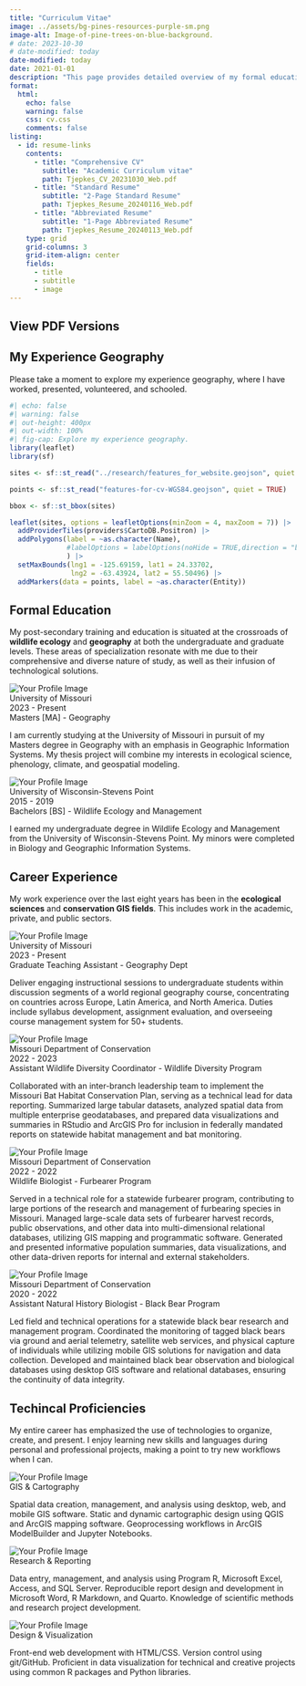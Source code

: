 ```yaml
---
title: "Curriculum Vitae"
image: ../assets/bg-pines-resources-purple-sm.png
image-alt: Image-of-pine-trees-on-blue-background.
# date: 2023-10-30
# date-modified: today
date-modified: today
date: 2021-01-01
description: "This page provides detailed overview of my formal education, recent professional experience, and professional skillset. Please also check out my full CV for a comprehensive listing of my experience."
format:
  html:
    echo: false
    warning: false
    css: cv.css
    comments: false
listing: 
  - id: resume-links
    contents:
      - title: "Comprehensive CV"
        subtitle: "Academic Curriculum vitae"
        path: Tjepkes_CV_20231030_Web.pdf
      - title: "Standard Resume"
        subtitle: "2-Page Standard Resume"
        path: Tjepkes_Resume_20240116_Web.pdf
      - title: "Abbreviated Resume"
        subtitle: "1-Page Abbreviated Resume"
        path: Tjepkes_Resume_20240113_Web.pdf
    type: grid
    grid-columns: 3
    grid-item-align: center
    fields:
      - title
      - subtitle
      - image
---
```


## View PDF Versions

:::{#resume-links}
:::



## My Experience Geography

Please take a moment to explore my experience geography, where I have worked, presented, volunteered, and schooled.

```r
#| echo: false
#| warning: false
#| out-height: 400px
#| out-width: 100%
#| fig-cap: Explore my experience geography.
library(leaflet)
library(sf)

sites <- sf::st_read("../research/features_for_website.geojson", quiet = TRUE)

points <- sf::st_read("features-for-cv-WGS84.geojson", quiet = TRUE)

bbox <- sf::st_bbox(sites)

leaflet(sites, options = leafletOptions(minZoom = 4, maxZoom = 7)) |> 
  addProviderTiles(providers$CartoDB.Positron) |> 
  addPolygons(label = ~as.character(Name), 
              #labelOptions = labelOptions(noHide = TRUE,direction = "bottom")
              ) |> 
  setMaxBounds(lng1 = -125.69159, lat1 = 24.33702,
               lng2 = -63.43924, lat2 = 55.50496) |> 
  addMarkers(data = points, label = ~as.character(Entity))
```


## Formal Education

My post-secondary training and education is situated at the crossroads of **wildlife ecology** and **geography** at both the undergraduate and graduate levels. These areas of specialization resonate with me due to their comprehensive and diverse nature of study, as well as their infusion of technological solutions.

```{=html}
<div class="resume-container">
        <img class="profile-image" src="https://identity.missouri.edu/wp-content/uploads/2020/08/PrimarySigs-1.jpg" alt="Your Profile Image">
        <div class="resume-item">
            <div class="employer">University of Missouri</div>
            <div class="cv-date">2023 - Present</div>
            <div class="position">Masters [MA] - Geography</div>
            <div class="cv-description">
                <p>I am currently studying at the University of Missouri in pursuit of my Masters degree in Geography with an emphasis in Geographic Information Systems. My thesis project will combine my interests in ecological science, phenology, climate, and geospatial modeling.</p>
            </div>
        </div>
</div>

<div class="resume-container">
        <img class="profile-image" src="https://upload.wikimedia.org/wikipedia/en/8/8d/UW-Stevens_Point_Logo.jpg" alt="Your Profile Image">
        <div class="resume-item">
            <div class="employer">University of Wisconsin-Stevens Point</div>
            <div class="cv-date">2015 - 2019</div>
            <div class="position">Bachelors [BS] - Wildlife Ecology and Management</div>
            <div class="cv-description">
                <p>I earned my undergraduate degree in Wildlife Ecology and Management from the University of Wisconsin-Stevens Point. My minors were completed in Biology and Geographic Information Systems.</p>
            </div>
        </div>
</div>
```


## Career Experience

My work experience over the last eight years has been in the **ecological sciences** and **conservation GIS fields**. This includes work in the academic, private, and public sectors.

```{=html}
<div class="resume-container">
        <img class="profile-image" src="https://identity.missouri.edu/wp-content/uploads/2020/08/PrimarySigs-1.jpg" alt="Your Profile Image">
        <div class="resume-item">
            <div class="employer">University of Missouri</div>
            <div class="cv-date">2023 - Present</div>
            <div class="position">Graduate Teaching Assistant - Geography Dept</div>
            <div class="cv-description">
                <p>Deliver engaging instructional sessions to undergraduate students within discussion segments of a world regional geography course, concentrating on countries across Europe, Latin America, and North America. Duties include syllabus development, assignment evaluation, and overseeing course management system for 50+ students.</p>
            </div>
        </div>
</div>

<div class="resume-container">
        <img class="profile-image" src="https://pbs.twimg.com/profile_images/1072551094067306501/mSQAHvsw_400x400.jpg" alt="Your Profile Image">
        <div class="resume-item">
            <div class="employer">Missouri Department of Conservation</div>
            <div class="cv-date">2022 - 2023</div>
            <div class="position">Assistant Wildlife Diversity Coordinator - Wildlife Diversity Program</div>
            <div class="cv-description">
                <p>Collaborated with an inter-branch leadership team to implement the Missouri Bat Habitat Conservation Plan, serving as a technical lead for data reporting. Summarized large tabular datasets, analyzed spatial data from multiple enterprise geodatabases, and prepared data visualizations and summaries in RStudio and ArcGIS Pro for inclusion in federally mandated reports on statewide habitat management and bat monitoring.</p>
            </div>
        </div>
</div>

<div class="resume-container">
        <img class="profile-image" src="https://pbs.twimg.com/profile_images/1072551094067306501/mSQAHvsw_400x400.jpg" alt="Your Profile Image">
        <div class="resume-item">
            <div class="employer">Missouri Department of Conservation</div>
            <div class="cv-date">2022 - 2022</div>
            <div class="position">Wildlife Biologist - Furbearer Program</div>
            <div class="cv-description">
                <p>Served in a technical role for a statewide furbearer program, contributing to large portions of the research and management of furbearing species in Missouri. Managed large-scale data sets of furbearer harvest records, public observations, and other data into multi-dimensional relational databases, utilizing GIS mapping and programmatic software. Generated and presented informative population summaries, data visualizations, and other data-driven reports for internal and external stakeholders.</p>
            </div>
        </div>
</div>

<div class="resume-container">
        <img class="profile-image" src="https://pbs.twimg.com/profile_images/1072551094067306501/mSQAHvsw_400x400.jpg" alt="Your Profile Image">
        <div class="resume-item">
            <div class="employer">Missouri Department of Conservation</div>
            <div class="cv-date">2020 - 2022</div>
            <div class="position">Assistant Natural History Biologist - Black Bear Program</div>
            <div class="cv-description">
                <p>Led field and technical operations for a statewide black bear research and management program. Coordinated the monitoring of tagged black bears via ground and aerial telemetry, satellite web services, and physical capture of individuals while utilizing mobile GIS solutions for navigation and data collection. Developed and maintained black bear observation and biological databases using desktop GIS software and relational databases, ensuring the continuity of data integrity.</p>
            </div>
        </div>
</div>
```

## Techincal Proficiencies

My entire career has emphasized the use of technologies to organize, create, and present. I enjoy learning new skills and languages during personal and professional projects, making a point to try new workflows when I can.

```{=html}
<div class="resume-container">
        <img class="profile-image" src="../assets/img-geospatial-cover.webp" alt="Your Profile Image">
        <div class="resume-item">
            <div class="employer">GIS & Cartography</div>
            <div class="position"></div>
            <div class="cv-description">
                <p>Spatial data creation, management, and analysis using desktop, web, and mobile GIS software. Static and dynamic cartographic design using QGIS and ArcGIS mapping software. Geoprocessing workflows in ArcGIS ModelBuilder and Jupyter Notebooks.</p>
            </div>
        </div>
</div>

<div class="resume-container">
        <img class="profile-image" src="../assets/img-computer.png" alt="Your Profile Image">
        <div class="resume-item">
            <div class="employer">Research & Reporting</div>
            <div class="position"></div>
            <div class="cv-description">
                <p>Data entry, management, and analysis using Program R, Microsoft Excel, Access, and SQL Server. Reproducible report design and development in Microsoft Word, R Markdown, and Quarto. Knowledge of scientific methods and research project development.</p>
            </div>
        </div>
</div>

<div class="resume-container">
        <img class="profile-image" src="../assets/img-data-viz.jpg" alt="Your Profile Image">
        <div class="resume-item">
            <div class="employer">Design & Visualization</div>
            <div class="position"></div>
            <div class="cv-description">
                <p>Front-end web development with HTML/CSS. Version control using git/GitHub. Proficient in data visualization for technical and creative projects using common R packages and Python libraries.</p>
            </div>
        </div>
</div>

```